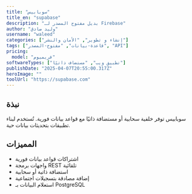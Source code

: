 ---
title: "سوبابيس"
title_en: "supabase"
description: "بديل مفتوح المصدر لـ Firebase"
author: "وليد صادق"
username: "waleed"
categories: ["إنشاء و تطوير", "الأمان والنشر"]
tags: ["قاعدة-بيانات", "مفتوح-المصدر", "API"]
pricing:
  model: "فريميوم"
softwareTypes: ["تطبيق ويب", "مستضاف ذاتيًا"]
publishDate: "2025-04-07T20:55:00.317Z"
heroImage: ""
toolUrl: "https://supabase.com"
---
## نبذة
سوبابيس توفر خلفية سحابية أو مستضافة ذاتيًا مع قواعد بيانات فورية. تُستخدم لبناء تطبيقات بتحديثات بيانات حية.

## المميزات
- اشتراكات قواعد بيانات فورية
- واجهات برمجة REST تلقائية
- استضافة ذاتية أو سحابية
- إضافة مصادقة بتسجيلات اجتماعية
- استعلام البيانات بـ PostgreSQL